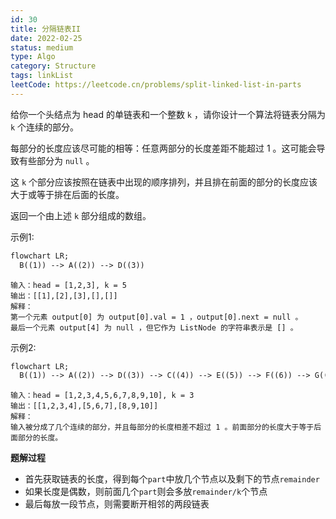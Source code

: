 ```yaml
---
id: 30
title: 分隔链表II
date: 2022-02-25
status: medium
type: Algo
category: Structure
tags: linkList
leetCode: https://leetcode.cn/problems/split-linked-list-in-parts
---
```


<Note>

给你一个头结点为 head 的单链表和一个整数 `k` ，请你设计一个算法将链表分隔为 `k` 个连续的部分。

每部分的长度应该尽可能的相等：任意两部分的长度差距不能超过 1 。这可能会导致有些部分为 `null` 。

这 `k` 个部分应该按照在链表中出现的顺序排列，并且排在前面的部分的长度应该大于或等于排在后面的长度。

返回一个由上述 `k` 部分组成的数组。

</Note>

示例1:

```md
flowchart LR;
  B((1)) --> A((2)) --> D((3))
```

```
输入：head = [1,2,3], k = 5
输出：[[1],[2],[3],[],[]]
解释：
第一个元素 output[0] 为 output[0].val = 1 ，output[0].next = null 。
最后一个元素 output[4] 为 null ，但它作为 ListNode 的字符串表示是 [] 。
```

示例2:

```md
flowchart LR;
  B((1)) --> A((2)) --> D((3)) --> C((4)) --> E((5)) --> F((6)) --> G((7)) --> H((8)) --> I((9)) --> J((10))
```

```
输入：head = [1,2,3,4,5,6,7,8,9,10], k = 3
输出：[[1,2,3,4],[5,6,7],[8,9,10]]
解释：
输入被分成了几个连续的部分，并且每部分的长度相差不超过 1 。前面部分的长度大于等于后面部分的长度。
```

**题解过程**

- 首先获取链表的长度，得到每个`part`中放几个节点以及剩下的节点`remainder`
- 如果长度是偶数，则前面几个`part`则会多放`remainder/k`个节点
- 最后每放一段节点，则需要断开相邻的两段链表

